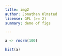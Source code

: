 ```yaml
---
title: img2
author: Jonathan Olmsted
license: GPL (>= 2)
summary: demo of figs

---
```



```r
a <- rnorm(100)
```

```r
hist(a)
```
